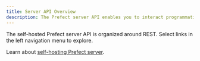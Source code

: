 ```yaml
---
title: Server API Overview
description: The Prefect server API enables you to interact programmatically with self-hosted Prefect server.
---
```


The self-hosted Prefect server API is organized around REST. 
Select links in the left navigation menu to explore.

Learn about [self-hosting Prefect server](/3.0/manage/self-host/).
